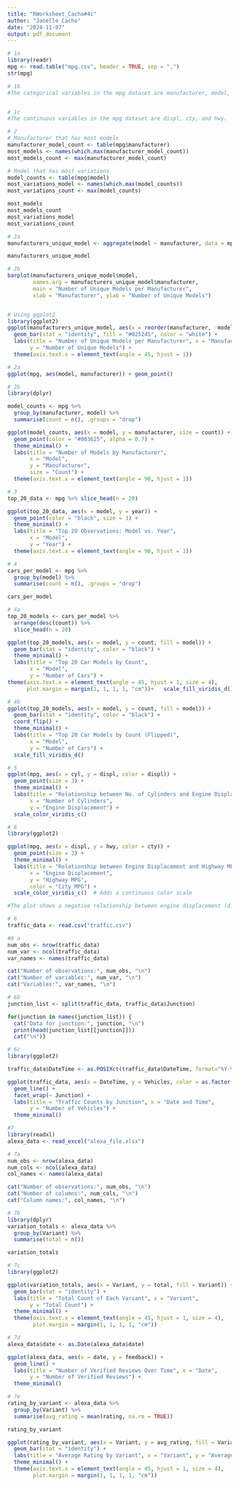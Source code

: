 ```yaml
---
title: "RWorksheet_Cacho#4c"
author: "Janelle Cacho"
date: "2024-11-07"
output: pdf_document
---
```


```r
# 1a
library(readr)
mpg <- read.table("mpg.csv", header = TRUE, sep = ",")
str(mpg)

# 1b
#The categorical variables in the mpg dataset are manufacturer, model, trans, drv, fl, and class.


# 1c
#The continuous variables in the mpg dataset are displ, cty, and hwy.
```

```r
# 2
# Manufacturer that has most models
manufacturer_model_count <- table(mpg$manufacturer)
most_models <- names(which.max(manufacturer_model_count))
most_models_count <- max(manufacturer_model_count)

# Model that has most variations
model_counts <- table(mpg$model)
most_variations_model <- names(which.max(model_counts))
most_variations_count <- max(model_counts)

most_models
most_models_count
most_variations_model
most_variations_count
```

```r
# 2a
manufacturers_unique_model <- aggregate(model ~ manufacturer, data = mpg, function(x) length(unique(x)))

manufacturers_unique_model
```

```r
# 2b
barplot(manufacturers_unique_model$model,
        names.arg = manufacturers_unique_model$manufacturer, 
        main = "Number of Unique Models per Manufacturer", 
        xlab = "Manufacturer", ylab = "Number of Unique Models")


# Using ggplot2
library(ggplot2)
ggplot(manufacturers_unique_model, aes(x = reorder(manufacturer, -model), y = model)) +
  geom_bar(stat = "identity", fill = "#025245", color = "white") +
  labs(title = "Number of Unique Models per Manufacturer", x = "Manufacturer",
       y = "Number of Unique Models") +
  theme(axis.text.x = element_text(angle = 45, hjust = 1))
```


```r
# 2a
ggplot(mpg, aes(model, manufacturer)) + geom_point()

```

```r
# 2b 
library(dplyr)

model_counts <- mpg %>%
  group_by(manufacturer, model) %>%
  summarise(count = n(), .groups = "drop")

ggplot(model_counts, aes(x = model, y = manufacturer, size = count)) +
  geom_point(color = "#003625", alpha = 0.7) +
  theme_minimal() +
  labs(title = "Number of Models by Manufacturer",
       x = "Model",
       y = "Manufacturer",
       size = "Count") +
  theme(axis.text.x = element_text(angle = 90, hjust = 1))
```

```r
# 3 
top_20_data <- mpg %>% slice_head(n = 20)

ggplot(top_20_data, aes(x = model, y = year)) +
  geom_point(color = "black", size = 3) +
  theme_minimal() +
  labs(title = "Top 20 Observations: Model vs. Year",
       x = "Model",
       y = "Year") +
  theme(axis.text.x = element_text(angle = 90, hjust = 1))
```

```r
# 4
cars_per_model <- mpg %>%
  group_by(model) %>%
  summarise(count = n(), .groups = "drop")

cars_per_model
```

```r
# 4a
top_20_models <- cars_per_model %>%
  arrange(desc(count)) %>%
  slice_head(n = 20)

ggplot(top_20_models, aes(x = model, y = count, fill = model)) +
  geom_bar(stat = "identity", color = "black") +
  theme_minimal() +
  labs(title = "Top 20 Car Models by Count",
       x = "Model",
       y = "Number of Cars") +
theme(axis.text.x = element_text(angle = 45, hjust = 1, size = 4), 
      plot.margin = margin(1, 1, 1, 1, "cm"))+   scale_fill_viridis_d()  
```

```r
# 4b
ggplot(top_20_models, aes(x = model, y = count, fill = model)) +
  geom_bar(stat = "identity", color = "black") +
  coord_flip() +
  theme_minimal() +
  labs(title = "Top 20 Car Models by Count (Flipped)",
       x = "Model",
       y = "Number of Cars") +
  scale_fill_viridis_d()  
```

```r
# 5 
ggplot(mpg, aes(x = cyl, y = displ, color = displ)) +
  geom_point(size = 3) +
  theme_minimal() +
  labs(title = "Relationship between No. of Cylinders and Engine Displacement",
       x = "Number of Cylinders",
       y = "Engine Displacement") +
  scale_color_viridis_c() 
```

```r
# 6
library(ggplot2)

ggplot(mpg, aes(x = displ, y = hwy, color = cty)) +
  geom_point(size = 3) +
  theme_minimal() +
  labs(title = "Relationship between Engine Displacement and Highway MPG",
       x = "Engine Displacement",
       y = "Highway MPG",
       color = "City MPG") +
  scale_color_viridis_c()  # Adds a continuous color scale

#The plot shows a negative relationship between engine displacement (displ) and highway miles per gallon (hwy. Indicating that as engine displacement increases, highway MPG tends to decrease. Larger engines generally consume more fuel, which leads to lower fuel efficiency. Vehicles with higher engine displacement typically have more or larger cylinders, requiring more fuel and resulting in lower MPG. Additionally, the efficiency of vehicles in both city and highway settings is related. Cars designed for fuel efficiency often perform better in both environments, which is why the color gradient for city miles per gallon (cty) aligns with trends observed in highway MPG and engine displacement.
```


```r
# 6
traffic_data <- read.csv("traffic.csv")

#6 a
num_obs <- nrow(traffic_data)
num_var <- ncol(traffic_data)
var_names <- names(traffic_data)

cat("Number of observations:", num_obs, "\n")
cat("Number of variables:", num_var, "\n")
cat("Variables:", var_names, "\n")

```

```r
# 6b
junction_list <- split(traffic_data, traffic_data$Junction)

for(junction in names(junction_list)) {
  cat("Data for junction:", junction, "\n")
  print(head(junction_list[[junction]]))
  cat("\n")}
```

```r
# 6c
library(ggplot2)

traffic_data$DateTime <- as.POSIXct(traffic_data$DateTime, format="%Y-%m-%d %H:%M:%S")

ggplot(traffic_data, aes(x = DateTime, y = Vehicles, color = as.factor(Junction))) +
  geom_line() +
  facet_wrap(~ Junction) +
  labs(title = "Traffic Counts by Junction", x = "Date and Time",
       y = "Number of Vehicles") +
  theme_minimal()
```

```r
#7
library(readxl)
alexa_data <- read_excel("alexa_file.xlsx")

# 7a 
num_obs <- nrow(alexa_data)
num_cols <- ncol(alexa_data)
col_names <- names(alexa_data)

cat("Number of observations:", num_obs, "\n")
cat("Number of columns:", num_cols, "\n")
cat("Column names:", col_names, "\n")
```

```r
# 7b 
library(dplyr)
variation_totals <- alexa_data %>%
  group_by(Variant) %>%
  summarise(total = n())

variation_totals
```

```r
# 7c
library(ggplot2)

ggplot(variation_totals, aes(x = Variant, y = total, fill = Variant)) +
  geom_bar(stat = "identity") +
  labs(title = "Total Count of Each Variant", x = "Variant", 
       y = "Total Count") +
  theme_minimal() +
  theme(axis.text.x = element_text(angle = 45, hjust = 1, size = 4),
        plot.margin = margin(1, 1, 1, 1, "cm"))

```

```r
# 7d
alexa_data$date <- as.Date(alexa_data$date)

ggplot(alexa_data, aes(x = date, y = feedback)) +
  geom_line() +
  labs(title = "Number of Verified Reviews Over Time", x = "Date", 
       y = "Number of Verified Reviews") +
  theme_minimal()
```

```r
# 7e
rating_by_variant <- alexa_data %>%
  group_by(Variant) %>%
  summarise(avg_rating = mean(rating, na.rm = TRUE))

rating_by_variant 

ggplot(rating_by_variant, aes(x = Variant, y = avg_rating, fill = Variant)) +
  geom_bar(stat = "identity") +
  labs(title = "Average Rating by Variant", x = "Variant", y = "Average Rating") +
  theme_minimal() +
  theme(axis.text.x = element_text(angle = 45, hjust = 1, size = 4), 
        plot.margin = margin(1, 1, 1, 1, "cm"))
```








